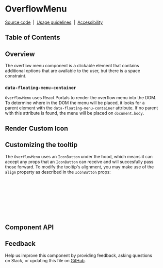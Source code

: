 
<Meta isTemplate />

# OverflowMenu

[Source code](https://github.com/carbon-design-system/carbon/tree/main/packages/react/src/components/OverflowMenu)
&nbsp;|&nbsp;
[Usage guidelines](https://www.carbondesignsystem.com/components/overflow-menu/usage)
&nbsp;|&nbsp;
[Accessibility](https://www.carbondesignsystem.com/components/overflow-menu/accessibility)

## Table of Contents

## Overview

The overflow menu component is a clickable element that contains additional
options that are available to the user, but there is a space constraint.

<Canvas of={OverflowMenuStories.Default} />

### `data-floating-menu-container`

`OverflowMenu` uses React Portals to render the overflow menu into the DOM. To
determine where in the DOM the menu will be placed, it looks for a parent
element with the `data-floating-menu-container` attribute. If no parent with
this attribute is found, the menu will be placed on `document.body`.

## Render Custom Icon

<Canvas of={OverflowMenuStories.RenderCustomIcon} />

## Customizing the tooltip

The `OverflowMenu` uses an `IconButton` under the hood, which means it can
accept any props that an `IconButton` can receive and will succesfully pass
those forward. To modify the tooltip's alignment, you may make use of the
`align` property as described in the `IconButton` props:

```jsx
<OverflowMenu aria-label="overflow-menu" align="bottom">
  <OverflowMenuItem itemText="Stop app" />
  <OverflowMenuItem itemText="Restart app" />
  <OverflowMenuItem itemText="Rename app" />
  <OverflowMenuItem itemText="Clone and move app" disabled requireTitle />
  <OverflowMenuItem itemText="Edit routes and access" requireTitle />
  <OverflowMenuItem hasDivider isDelete itemText="Delete app" />
</OverflowMenu>
```

## Component API

<ArgTypes />

## Feedback

Help us improve this component by providing feedback, asking questions on Slack,
or updating this file on
[GitHub](https://github.com/carbon-design-system/carbon/edit/main/packages/react/src/components/OverflowMenu/OverflowMenu.mdx).
